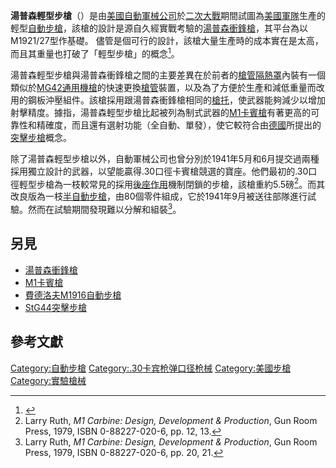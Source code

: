 {{noteTA
|G1=軍事
|G2=長度單位
|G3=Firearms
}}
{{Infobox Weapon
|name= 湯普森輕型步槍
|image= 
|image_size= 
|caption= 
|origin= {{flag|USA|1912}}
|type= [[自動步槍|自動步槍]]
<!-- 種類選擇 -->
|is_ranged= YES
|is_bladed=
|is_explosive=
|is_artillery=
|is_vehicle=
|is_missile=
|is_UK=
<!-- 服役記錄 -->
|service= 
|used_by=
|wars= 
<!-- 生產歷史 -->
|designer= 
|design_date= 1941年
|manufacturer= [[自動軍械|自動軍械]]（Auto Ordnance）
|unit_cost=
|production_date=
|number=  只有樣槍
|variants= 
<!-- 基本規格 -->
|spec_label=
|weight= 
|length= 
|part_length= 
|width=
|height=
|diameter=
|wingspan=
|crew=
<!-- 投射武器規格 --> 
|cartridge= [[.30卡賓槍彈|.30卡賓槍彈]]
|caliber= 7.62毫米（.30英吋）
|barrels=
|action= [[反沖作用|延遲反沖作用]]
|mode= 半自動、全自動，可[[擊發調變槍械|擊發調變]]
|rate= 600—1,200發／分鐘
|velocity=
|energy= 
|range= 
|max_range= 
|feed= 20、30發[[彈匣|彈匣]]
|sights= [[機械瞄具|機械瞄具]]
}}

'''湯普森輕型步槍'''（{{Lang-en|Thompson Light Rifle}}）是由[[美國|美國]][[自動軍械公司|自動軍械公司]]於[[二次大戰|二次大戰]]期間試圖為[[美國軍隊|美國軍隊]]生產的輕型[[自動步槍|自動步槍]]，該槍的設計是源自久經實戰考驗的[[湯普森衝鋒槍|湯普森衝鋒槍]]，其平台為以M1921/27型作基礎。 儘管是個可行的設計，該槍大量生產時的成本實在是太高，而且其重量也打破了「輕型步槍」的概念<ref>{{Cite web |url=http://www.machinegunbooks.com/regular/Thompson18.jpg |title=存档副本 |access-date=2015-12-04 |archive-url=https://web.archive.org/web/20151106223348/http://www.machinegunbooks.com/regular/Thompson18.jpg |archive-date=2015-11-06 |dead-url=yes }}</ref>。

湯普森輕型步槍與湯普森衝鋒槍之間的主要差異在於前者的[[槍管罩筒|槍管隔熱罩]]內裝有一個類似於[[MG42通用機槍|MG42通用機槍]]的快速更換[[槍管|槍管]]裝置，以及為了方便於生產和減低重量而改用的鋼板沖壓組件。該槍採用跟湯普森衝鋒槍相同的[[槍托|槍托]]，使武器能夠減少{{Link-en|槍口上揚|Muzzle rise}}以增加射擊精度。據指，湯普森輕型步槍比起被列為制式武器的[[M1卡賓槍|M1卡賓槍]]有著更高的可靠性和精確度，而且還有選射功能（全自動、單發），使它較符合由[[德國|德國]]所提出的[[突擊步槍|突擊步槍]]概念。

除了湯普森輕型步槍以外，自動軍械公司也曾分別於1941年5月和6月提交過兩種採用獨立設計的武器，以望能贏得.30口徑卡賓槍競選的寶座。他們最初的.30口徑輕型步槍為一枝較常見的採用[[後座作用|後座作用]]機制閉鎖的步槍，該槍重約5.5磅<ref>Larry Ruth, ''M1 Carbine: Design, Development & Production'', Gun Room Press, 1979, ISBN 0-88227-020-6, pp. 12, 13.</ref>。而其改良版為一枝[[半自動步槍|半自動步槍]]，由80個零件組成，它於1941年9月被送往部隊進行試驗。然而在試驗期間發現難以分解和組裝<ref>Larry Ruth, ''M1 Carbine: Design, Development & Production'', Gun Room Press, 1979, ISBN 0-88227-020-6, pp. 20, 21.</ref>。

== 另見 ==
* [[湯普森衝鋒槍|湯普森衝鋒槍]]
* [[M1卡賓槍|M1卡賓槍]]
* [[費德洛夫M1916自動步槍|費德洛夫M1916自動步槍]]
* [[StG44突擊步槍|StG44突擊步槍]]

== 參考文獻 ==
<references/>

[[Category:自動步槍|Category:自動步槍]]
[[Category:.30卡宾枪弹口径枪械|Category:.30卡宾枪弹口径枪械]]
[[Category:美國步槍|Category:美國步槍]]
[[Category:實驗槍械|Category:實驗槍械]]